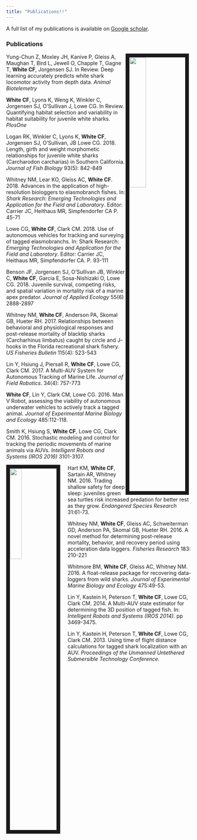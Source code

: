 ---
title: "Publications!!"
---

<link rel="stylesheet" href="styles.css" type="text/css">


A full list of my publications is available on [Google scholar](https://scholar.google.com/citations?user=Xsxg0-sAAAAJ&hl=en).

###  Publications

<img style="float: right; width:30%; border:10px solid; margin-right: 10px" src="images/Connor_Fishing.jpg">

Yung-Chun Z, Moxley JH, Kanive P, Gleiss A, Maughan T, Bird L, Jewell O, Chapple T, Gagne T, **White CF**, Jorgensen SJ. In Review. Deep learning accurately predicts white shark locomotor activity from depth data. *Animal Biotelemetry*

**White CF**, Lyons K, Weng K, Winkler C, Jorgensen SJ, O’Sullivan J, Lowe CG. In Review. Quantifying habitat selection and variability in habitat suitability for juvenile white sharks. *PlosOne*

Logan RK, Winkler C, Lyons K, **White CF**, Jorgensen SJ, O’Sullivan, JB Lowe CG. 2018. Length, girth and weight morphometic relationships for juvenile white sharks (Carcharodon carcharias) in Southern California. *Journal of Fish Biology* 93(5): 842-849

Whitney NM, Lear KO, Gleiss AC, **White CF**. 2018. Advances in the application of high-resolution biologgers to elasmobranch fishes. In: *Shark Research: Emerging Technologies and Application for the Field and Laboratory*. Editor: Carrier JC, Heithaus MR, Simpfendorfer CA P. 45-71

Lowe CG, **White CF**, Clark CM.  2018. Use of autonomous vehicles for tracking and surveying of tagged elasmobranchs. In: Shark Research: *Emerging Technologies and Application for the Field and Laboratory*. Editor: Carrier JC, Heithaus MR, Simpfendorfer CA. P. 93-111

Benson JF, Jorgensen SJ, O’Sullivan JB, Winkler C, **White CF**, Garcia E, Sosa-Nishizaki O, Lowe CG. 2018. Juvenile survival, competing risks, and spatial variation in mortality risk of a marine apex predator. *Journal of Applied Ecology* 55(6) 2888-2897

Whitney NM, **White CF**, Anderson PA, Skomal GB, Hueter RH. 2017. Relationships between behavioral and physiological responses and post-release mortality of blacktip sharks (Carcharhinus limbatus) caught by circle and J- hooks in the Florida recreational shark fishery. *US Fisheries Bulletin* 115(4): 523-543

Lin Y, Hsiung J, Piersall R, **White CF**,  Lowe CG, Clark CM. 2017. A Multi-AUV System for Autonomous Tracking of Marine Life. *Journal of Field Robotics*. 34(4): 757-773

**White CF**, Lin Y, Clark CM, Lowe CG. 2016. Man V Robot, assessing the viability of autonomous underwater vehicles to actively track a tagged animal. *Journal of Experimental Marine Biology and Ecology* 485:112-118.

Smith K, Hsiung S, **White CF**, Lowe CG, Clark CM. 2016. Stochastic modeling and control for tracking the periodic movements of marine animals via AUVs. *Intelligent Robots and Systems (IROS 2016)* 3101-3107.

<img src="images/Connor_Fishing.jpg" style="width:25%; border:10px solid; margin-right: 20px" align="left">

Hart KM, **White CF**, Sartain AR, Whitney NM. 2016. Trading shallow safety for deep sleep: juveniles green sea turtles risk increased predation for better rest as they grow. *Endangered Species Research* 31:61-73.

Whitney NM, **White CF**, Gleiss AC, Schweiterman GD, Anderson PA, Skomal GB, Hueter RH. 2016. A novel method for determining post-release mortality, behavior, and recovery period using acceleration data loggers. *Fisheries Research* 183: 210-221

Whitmore BM, **White CF**, Gleiss AC, Whitney NM. 2016. A float-release package for recovering data-loggers from wild sharks. *Journal of Experimental Marine Biology and Ecology* 475:49-53.

Lin Y, Kastein H, Peterson T, **White CF**, Lowe CG, Clark CM. 2014. A Multi-AUV state estimator for determining the 3D position of tagged fish. In: *Intelligent Robots and Systems (IROS 2014)*. pp 3469-3475.

Lin Y, Kastein H, Peterson T, **White CF**, Lowe CG, Clark CM. 2013. Using time of flight distance calculations for tagged shark localization with an AUV. *Proceedings of the Unmanned Untethered Submersible Technology Conference*.


